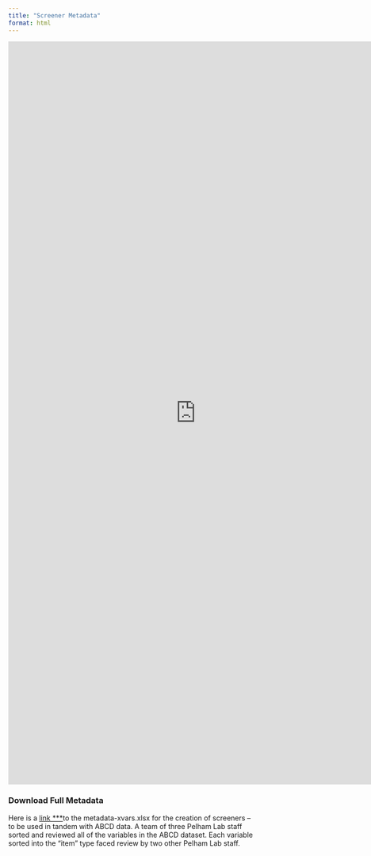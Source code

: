 ```yaml
---
title: "Screener Metadata"
format: html
---
```

<iframe src="https://mdontha.shinyapps.io/shiny_app/"
        width="150%" height="1500px" style="border:none;"></iframe> 



### Download Full Metadata

Here is a [link \*\*\*](https://www.w3.org/WAI/ER/tests/xhtml/testfiles/resources/pdf/dummy.pdf)to the metadata-xvars.xlsx for the creation of screeners – to be used in tandem with ABCD data. A team of three Pelham Lab staff sorted and reviewed all of the variables in the ABCD dataset. Each variable sorted into the "item" type faced review by two other Pelham Lab staff.
